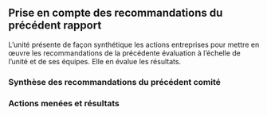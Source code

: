 ## Prise en compte des recommandations du précédent rapport {#sec-recommandations}

L'unité présente de façon synthétique les actions entreprises pour mettre en œuvre les recommandations de la précédente évaluation à l'échelle de l'unité et de ses équipes. Elle en évalue les résultats. 

### Synthèse des recommandations du précédent comité

### Actions menées et résultats

